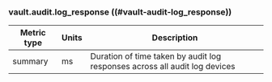 ### vault.audit.log_response ((#vault-audit-log_response))

Metric type | Units | Description
----------- | ----- | -----------
summary     | ms    | Duration of time taken by audit log responses across all audit log devices